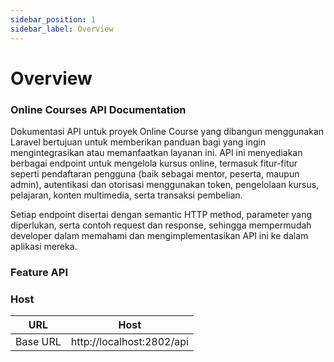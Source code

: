 ```yaml
---
sidebar_position: 1
sidebar_label: Overview
---
```


# Overview

### Online Courses API Documentation

Dokumentasi API untuk proyek Online Course yang dibangun menggunakan Laravel bertujuan untuk memberikan panduan bagi yang ingin mengintegrasikan atau memanfaatkan layanan ini. API ini menyediakan berbagai endpoint untuk mengelola kursus online, termasuk fitur-fitur seperti pendaftaran pengguna (baik sebagai mentor, peserta, maupun admin), autentikasi dan otorisasi menggunakan token, pengelolaan kursus, pelajaran, konten multimedia, serta transaksi pembelian.

Setiap endpoint disertai dengan semantic HTTP method, parameter yang diperlukan, serta contoh request dan response, sehingga mempermudah developer dalam memahami dan mengimplementasikan API ini ke dalam aplikasi mereka.


### Feature API


<CustomCards />

### Host

| URL      | Host                      |
| -------- | ------------------------- |
| Base URL | http://localhost:2802/api |
